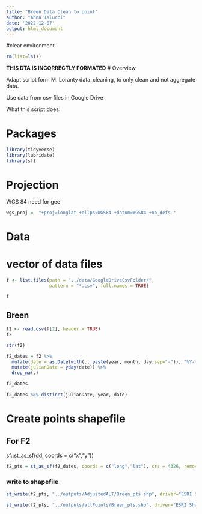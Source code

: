 ```yaml
---
title: "Breen Data Clean to point"
author: "Anna Talucci"
date: '2022-12-07'
output: html_document
---
```


#clear environment
```r
rm(list=ls())
```
**THIS DTA IS INCORRECTLY FORMATED**
# Overview

Adapt script form M. Loranty data_cleaning, to only clean and not aggregate data. 

Use data from csv files in Google Drive

What this script does:


# Packages

```r
library(tidyverse)
library(lubridate)
library(sf)
```
# Projection

WGS 84 need for gee
```r
wgs_proj =  "+proj=longlat +ellps=WGS84 +datum=WGS84 +no_defs "
```

# Data

# vector of data files
```r
f <- list.files(path = "../data/GoogleDriveCsvFolder/",
                pattern = "*.csv", full.names = TRUE)
```

```r
f
```



## Breen
```r
f2 <- read.csv(f[2], header = TRUE)
f2
```
```r
str(f2)
```
```r
f2_dates = f2 %>%
  mutate(date = as.Date(with(., paste(year, month, day,sep="-")), "%Y-%m-%d")) %>%
  mutate(julianDate = yday(date)) %>%
  drop_na(.)

f2_dates
```


```r
f2_dates %>% distinct(julianDate, year, date)
```

# Create points shapefile

## For F2
sf::st_as_sf(dd, coords = c("x","y"))
```r
f2_pts = st_as_sf(f2_dates, coords = c("long","lat"), crs = 4326, remove = FALSE)
```


### write to shapefile
```r
st_write(f2_pts, "../outputs/AdjustedALT/Breen_pts.shp", driver="ESRI Shapefile")
```

```r
st_write(f2_pts, "../outputs/allPoints/Breen_pts.shp", driver="ESRI Shapefile")
```